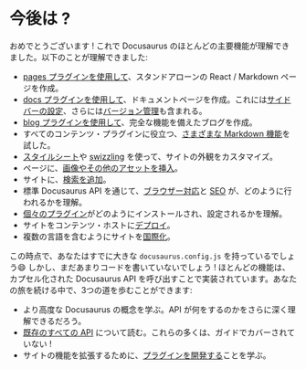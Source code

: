 <!-- 
# What's next?
 -->
# 今後は ?

<!-- 
Congratulations! You have understood most core features of Docusaurus now. You have:
 -->
おめでとうございます ! これで Docusaurus のほとんどの主要機能が理解できました。以下のことが理解できました:

<!-- 
- [Used the pages plugin](./creating-pages.mdx) to create a standalone React / Markdown page
- [Used the docs plugin](./docs/docs-introduction.mdx) to create documentation pages. This includes [configuring the sidebar](./docs/sidebar/index.mdx), and even [versioning](./docs/versioning.mdx)
- [Used the blog plugin](../blog.mdx) to create a fully featured blog
- Tried your hands on [a range of Markdown features](./markdown-features/markdown-features-intro.mdx), which are useful for all content plugins
- [Used stylesheets](../styling-layout.mdx) or [swizzling](../swizzling.mdx) to customize your site's appearance
- [Included images and other assets](../static-assets.mdx) in your pages
- [Added search](../search.mdx) to your site
- Understood how [browser support](../browser-support.mdx) and [SEO](../seo.mdx) are done through standard Docusaurus APIs
- Learned about how [individual plugins](../using-plugins.mdx) are installed and configured
- [Deployed](../deployment.mdx) your site to a content host
- [Internationalized](../i18n/i18n-tutorial.mdx) your site to include multiple languages
 -->
- [pages プラグインを使用して](./creating-pages.mdx)、スタンドアローンの React / Markdown ページを作成。
- [docs プラグインを使用して](./docs/docs-introduction.mdx)、ドキュメントページを作成。これには[サイドバーの設定](./docs/sidebar/index.mdx)、さらには[バージョン管理](./docs/versioning.mdx)も含まれる。
- [blog プラグインを使用して](../blog.mdx)、完全な機能を備えたブログを作成。
- すべてのコンテンツ・プラグインに役立つ、[さまざまな Markdown 機能](./markdown-features/markdown-features-intro.mdx)を試した。
- [スタイルシート](../styling-layout.mdx)や [swizzling](../swizzling.mdx) を使って、サイトの外観をカスタマイズ。
- ページに、[画像やその他のアセットを挿入](../static-assets.mdx)。
- サイトに、[検索を追加](../search.mdx)。
- 標準 Docusaurus API を通じて、[ブラウザー対応](../browser-support.mdx)と [SEO](../seo.mdx) が、どのように行われるかを理解。
- [個々のプラグイン](../using-plugins.mdx)がどのようにインストールされ、設定されるかを理解。
- サイトをコンテンツ・ホストに[デプロイ](../deployment.mdx)。
- 複数の言語を含むようにサイトを[国際化](../i18n/i18n-tutorial.mdx)。

<!-- 
At this point, you probably have a big `docusaurus.config.js` already😄 However, you haven't written much code yet! Most of the features are implemented through calling encapsulated Docusaurus APIs. As you continue your journey, you can take three paths:
 -->
この時点で、あなたはすでに大きな `docusaurus.config.js` を持っているでしょう😄 しかし、まだあまりコードを書いていないでしょう ! ほとんどの機能は、カプセル化された Docusaurus API を呼び出すことで実装されています。あなたの旅を続ける中で、3つの道を歩むことができます:

<!-- 
- Learn more advanced Docusaurus concepts. This will help you gain a deeper understand of what the APIs do.
- Read about [all existing APIs](../docusaurus-core.mdx). Many of them have not been covered in the Guides!
- Learn to [develop a plugin](../api/plugin-methods/README.mdx) to extend the functionality of your site.
 -->
- より高度な Docusaurus の概念を学ぶ。API が何をするのかをさらに深く理解できるだろう。
- [既存のすべての API](../docusaurus-core.mdx) について読む。これらの多くは、ガイドでカバーされていない !
- サイトの機能を拡張するために、[プラグインを開発する](../api/plugin-methods/README.mdx)ことを学ぶ。